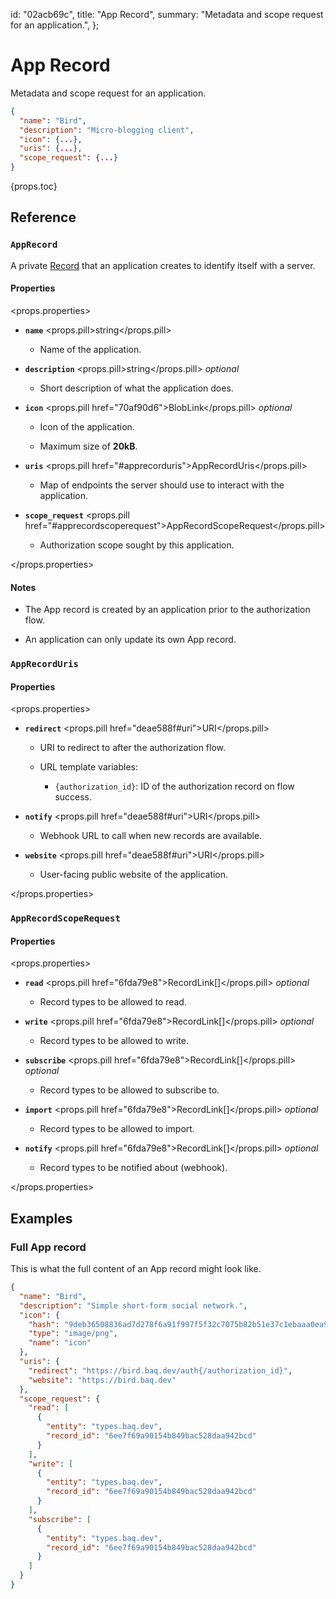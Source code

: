   id: "02acb69c",
  title: "App Record",
  summary: "Metadata and scope request for an application.",
};

# App Record

Metadata and scope request for an application.

```json
{
  "name": "Bird",
  "description": "Micro-blogging client",
  "icon": {...},
  "uris": {...},
  "scope_request": {...}
}
```

{props.toc}

## Reference

### `AppRecord`

A private [Record](01735953) that an application creates to identify itself with a server.

#### Properties

<props.properties>

- **`name`** <props.pill>string</props.pill>

  - Name of the application.

- **`description`** <props.pill>string</props.pill> _optional_

  - Short description of what the application does.

- **`icon`** <props.pill href="70af90d6">BlobLink</props.pill> _optional_

  - Icon of the application.

  - Maximum size of **20kB**.

- **`uris`** <props.pill href="#apprecorduris">AppRecordUris</props.pill>

  - Map of endpoints the server should use to interact with the application.

- **`scope_request`** <props.pill href="#apprecordscoperequest">AppRecordScopeRequest</props.pill>

  - Authorization scope sought by this application.

</props.properties>

#### Notes

- The App record is created by an application prior to the authorization flow.

- An application can only update its own App record.

### `AppRecordUris`

#### Properties

<props.properties>

- **`redirect`** <props.pill href="deae588f#uri">URI</props.pill>

  - URI to redirect to after the authorization flow.

  - URL template variables:

    - `{authorization_id}`: ID of the authorization record on flow success.

- **`notify`** <props.pill href="deae588f#uri">URI</props.pill>

  - Webhook URL to call when new records are available.

- **`website`** <props.pill href="deae588f#uri">URI</props.pill>

  - User-facing public website of the application.

</props.properties>

### `AppRecordScopeRequest`

#### Properties

<props.properties>

- **`read`** <props.pill href="6fda79e8">RecordLink[]</props.pill> _optional_

  - Record types to be allowed to read.

- **`write`** <props.pill href="6fda79e8">RecordLink[]</props.pill> _optional_

  - Record types to be allowed to write.

- **`subscribe`** <props.pill href="6fda79e8">RecordLink[]</props.pill> _optional_

  - Record types to be allowed to subscribe to.

- **`import`** <props.pill href="6fda79e8">RecordLink[]</props.pill> _optional_

  - Record types to be allowed to import.

- **`notify`** <props.pill href="6fda79e8">RecordLink[]</props.pill> _optional_

  - Record types to be notified about (webhook).

</props.properties>

## Examples

### Full App record

This is what the full content of an App record might look like.

```json
{
  "name": "Bird",
  "description": "Simple short-form social network.",
  "icon": {
    "hash": "9deb36508836ad7d278f6a91f997f5f32c7075b82b51e37c1ebaaa0ea9ea7942",
    "type": "image/png",
    "name": "icon"
  },
  "uris": {
    "redirect": "https://bird.baq.dev/auth{/authorization_id}",
    "website": "https://bird.baq.dev"
  },
  "scope_request": {
    "read": [
      {
        "entity": "types.baq.dev",
        "record_id": "6ee7f69a90154b849bac528daa942bcd"
      }
    ],
    "write": [
      {
        "entity": "types.baq.dev",
        "record_id": "6ee7f69a90154b849bac528daa942bcd"
      }
    ],
    "subscribe": [
      {
        "entity": "types.baq.dev",
        "record_id": "6ee7f69a90154b849bac528daa942bcd"
      }
    ]
  }
}
```
